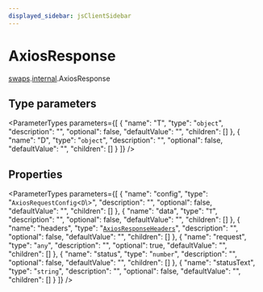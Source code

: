 ```yaml
---
displayed_sidebar: jsClientSidebar
---
```



# AxiosResponse

[swaps](../../modules/swaps.mdx).[internal](../../swaps/modules/swaps.internal.mdx).AxiosResponse

## Type parameters

<ParameterTypes parameters={[
  {
    "name": "T",
    "type": "`object`",
    "description": "",
    "optional": false,
    "defaultValue": "",
    "children": []
  },
  {
    "name": "D",
    "type": "`object`",
    "description": "",
    "optional": false,
    "defaultValue": "",
    "children": []
  }
]} />

## Properties

<ParameterTypes parameters={[
  {
    "name": "config",
    "type": "`AxiosRequestConfig`<`D`\\>",
    "description": "",
    "optional": false,
    "defaultValue": "",
    "children": []
  },
  {
    "name": "data",
    "type": "`T`",
    "description": "",
    "optional": false,
    "defaultValue": "",
    "children": []
  },
  {
    "name": "headers",
    "type": "[`AxiosResponseHeaders`](../../swaps/modules/swaps.internal.mdx#axiosresponseheaders)",
    "description": "",
    "optional": false,
    "defaultValue": "",
    "children": []
  },
  {
    "name": "request",
    "type": "`any`",
    "description": "",
    "optional": true,
    "defaultValue": "",
    "children": []
  },
  {
    "name": "status",
    "type": "`number`",
    "description": "",
    "optional": false,
    "defaultValue": "",
    "children": []
  },
  {
    "name": "statusText",
    "type": "`string`",
    "description": "",
    "optional": false,
    "defaultValue": "",
    "children": []
  }
]} />
